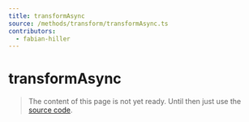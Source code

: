 ```yaml
---
title: transformAsync
source: /methods/transform/transformAsync.ts
contributors:
  - fabian-hiller
---
```


# transformAsync

> The content of this page is not yet ready. Until then just use the [source code](https://github.com/fabian-hiller/valibot/blob/main/library/src/methods/transform/transformAsync.ts).
